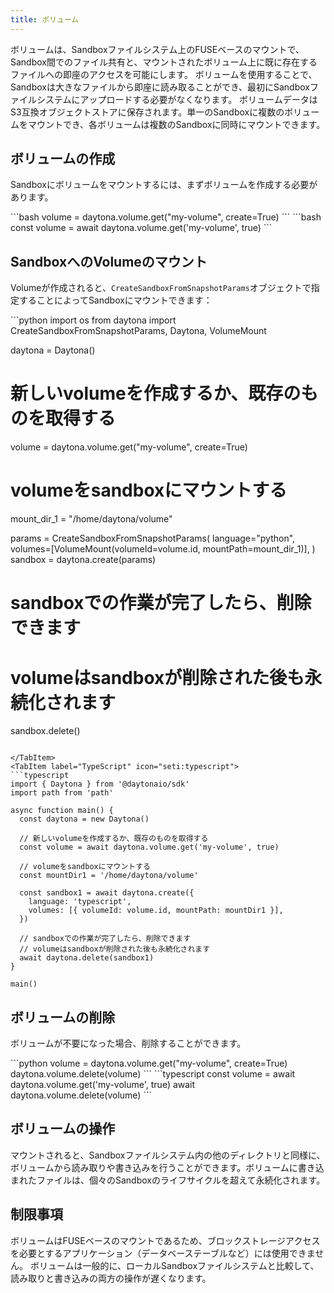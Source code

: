 ```yaml
---
title: ボリューム
---
```



ボリュームは、Sandboxファイルシステム上のFUSEベースのマウントで、Sandbox間でのファイル共有と、マウントされたボリューム上に既に存在するファイルへの即座のアクセスを可能にします。
ボリュームを使用することで、Sandboxは大きなファイルから即座に読み取ることができ、最初にSandboxファイルシステムにアップロードする必要がなくなります。
ボリュームデータはS3互換オブジェクトストアに保存されます。単一のSandboxに複数のボリュームをマウントでき、各ボリュームは複数のSandboxに同時にマウントできます。

## ボリュームの作成

Sandboxにボリュームをマウントするには、まずボリュームを作成する必要があります。

<Tabs>
<TabItem label="Python" icon="seti:python">
```bash
volume = daytona.volume.get("my-volume", create=True)
```
</TabItem>
<TabItem label="TypeScript" icon="seti:typescript">
```bash
const volume = await daytona.volume.get('my-volume', true)
```
</TabItem>
</Tabs>

## SandboxへのVolumeのマウント

Volumeが作成されると、`CreateSandboxFromSnapshotParams`オブジェクトで指定することによってSandboxにマウントできます：

<Tabs>
<TabItem label="Python" icon="seti:python">
```python
import os
from daytona import CreateSandboxFromSnapshotParams, Daytona, VolumeMount

daytona = Daytona()

# 新しいvolumeを作成するか、既存のものを取得する

volume = daytona.volume.get("my-volume", create=True)

# volumeをsandboxにマウントする

mount_dir_1 = "/home/daytona/volume"

params = CreateSandboxFromSnapshotParams(
    language="python",
    volumes=[VolumeMount(volumeId=volume.id, mountPath=mount_dir_1)],
)
sandbox = daytona.create(params)

# sandboxでの作業が完了したら、削除できます

# volumeはsandboxが削除された後も永続化されます

sandbox.delete()

```

</TabItem>
<TabItem label="TypeScript" icon="seti:typescript">
```typescript
import { Daytona } from '@daytonaio/sdk'
import path from 'path'

async function main() {
  const daytona = new Daytona()

  // 新しいvolumeを作成するか、既存のものを取得する
  const volume = await daytona.volume.get('my-volume', true)

  // volumeをsandboxにマウントする
  const mountDir1 = '/home/daytona/volume'

  const sandbox1 = await daytona.create({
    language: 'typescript',
    volumes: [{ volumeId: volume.id, mountPath: mountDir1 }],
  })

  // sandboxでの作業が完了したら、削除できます
  // volumeはsandboxが削除された後も永続化されます
  await daytona.delete(sandbox1)
}

main()

```

</TabItem>
</Tabs>

## ボリュームの削除

ボリュームが不要になった場合、削除することができます。

<Tabs>
<TabItem label="Python" icon="seti:python">
```python
volume = daytona.volume.get("my-volume", create=True)
daytona.volume.delete(volume)
```
</TabItem>
<TabItem label="TypeScript" icon="seti:typescript">
```typescript
const volume = await daytona.volume.get('my-volume', true)
await daytona.volume.delete(volume)
```
</TabItem>
</Tabs>

## ボリュームの操作

マウントされると、Sandboxファイルシステム内の他のディレクトリと同様に、ボリュームから読み取りや書き込みを行うことができます。ボリュームに書き込まれたファイルは、個々のSandboxのライフサイクルを超えて永続化されます。

## 制限事項

ボリュームはFUSEベースのマウントであるため、ブロックストレージアクセスを必要とするアプリケーション（データベーステーブルなど）には使用できません。
ボリュームは一般的に、ローカルSandboxファイルシステムと比較して、読み取りと書き込みの両方の操作が遅くなります。
